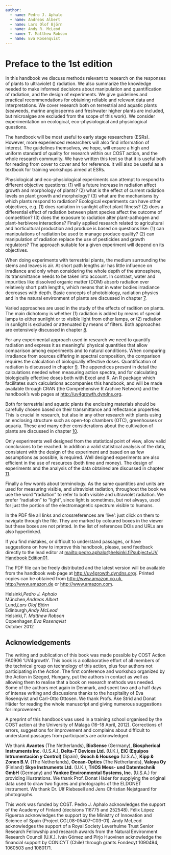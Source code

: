 ```yaml
---
author: 
  - name: Pedro J. Aphalo
  - name: Andreas Albert
  - name: Lars Olof Björn
  - name: Andy R. McLeod
  - name: T. Matthew Robson
  - name: Eva Rosenqvist
---
```


# Preface to the 1st edition {.unnumbered}

In this handbook we discuss methods relevant to research on the
responses of plants to ultraviolet () radiation. We also summarize the
knowledge needed to make informed decisions about manipulation and
quantification of radiation, and the design of experiments. We give
guidelines and practical recommendations for obtaining reliable and
relevant data and interpretations. We cover research both on terrestrial
and aquatic plants (seaweeds, marine angiosperms and freshwater higher
plants are included, but microalgae are excluded from the scope of this
work). We consider experimentation on ecological, eco-physiological and
physiological questions.

The handbook will be most useful to early stage researchers (ESRs).
However, more experienced researchers will also find information of
interest. The guidelines themselves, we hope, will ensure a high and
uniform standard of quality for research within our COST action, and the
whole research community. We have written this text so that it is useful
both for reading from cover to cover and for reference. It will also be
useful as a textbook for training workshops aimed at ESRs.

Physiological and eco-physiological experiments can attempt to respond
to different objective questions: (1) will a future increase in
radiation affect growth and morphology of plants? (2) what is the effect
of current radiation levels on plant growth and morphology? (3) what are
the mechanisms by which plants respond to radiation? Ecological
experiments can have other objectives, e.g. (1) does radiation in
sunlight affect plant fitness? (2) does a differential effect of
radiation between plant species affect the outcome of competition? (3)
does the exposure to radiation alter plant-pathogen and plant-herbivore
interactions? Finally applied research related to agricultural and
horticultural production and produce is based on questions like: (1) can
manipulations of radiation be used to manage produce quality? (2) can
manipulation of radiation replace the use of pesticides and growth
regulators? The approach suitable for a given experiment will depend on
its objectives.

When doing experiments with terrestrial plants, the medium surrounding
the stems and leaves is air. At short path lengths air has little
influence on irradiance and only when considering the whole depth of the
atmosphere, its transmittance needs to be taken into account. In
contrast, water and impurities like dissolved organic matter (DOM)
absorb radiation over relatively short path lengths, which means that in
water bodies irradiance decreases with depth. Basic concepts of
photobiology, radiation physics and in the natural environment of plants
are discussed in chapter [7](#chap:introduction){reference-type="ref"
reference="chap:introduction"}.

Varied approaches are used in the study of the effects of radition on
plants. The main dichotomy is whether (1) radiation is added by means of
special lamps to either sunlight or to visible light from other lamps,
or (2) radiation in sunlight is excluded or attenuated by means of
filters. Both approaches are extensively discussed in chapter
[8](#chap:manipulating){reference-type="ref"
reference="chap:manipulating"}.

For any experimental approach used in research we need to quantify
radiation and express it as meaningful physical quantities that allow
comparison among experiments and to natural conditions. When comparing
irradiance from sources differing in spectral composition, the
comparison requires the calculation of biologically effective doses.
Quantification of radiation is discussed in chapter
[9](#chap:quantifying){reference-type="ref"
reference="chap:quantifying"}. The appendices present in detail the
calculations needed when measuring action spectra, and for calculating
biologically effective doses both with Excel and R. An R package which
facilitates such calculations accompanies this handbook, and will be
made available through CRAN (the Comprehensive R Archive Network) and
the handbook's web pages at <http://uv4growth.dyndns.org>.

Both for terrestrial and aquatic plants the enclosing materials should
be carefully chosen based on their transmittance and reflectance
properties. This is crucial in research, but also in any other research
with plants using an enclosing structure such as open-top chambers
(OTC), greenhouses or aquaria. These and many other considerations about
the cultivation of plants are discussed in chapter
[10](#chap:growing:conditions){reference-type="ref"
reference="chap:growing:conditions"}.

Only experiments well designed from the statistical point of view, allow
valid conclusions to be reached. In addition a valid statistical
analysis of the data, consistent with the design of the experiment and
based on as few assumptions as possible, is required. Well designed
experiments are also efficient in the use of resources (both time and
money). The design of experiments and the analysis of the data obtained
are discussed in chapter [11](#chap:statistics){reference-type="ref"
reference="chap:statistics"}.

Finally a few words about terminology. As the same quantities and units
are used for measuring visible, and ultraviolet radiation, throughout
the book we use the word "radiation" to refer to both visible and
ultraviolet radiation. We prefer "radiation" to "light", since light is
sometimes, but not always, used for just the portion of the
electromagnetic spectrum visible to humans.

In the PDF file all links and crossreferences are 'live': just click on
them to navigate through the file. They are marked by coloured boxes in
the viewer but these boxes are not printed. In the list of references
DOIs and URLs are also hyperlinked.

If you find mistakes, or difficult to understand passages, or have
suggestions on how to improve this handbook, please, send feedback
directly to the lead editor at
[mailto:pedro.aphalo@helsinki.fi?subject=UV Handbook Edition01](mailto:pedro.aphalo@helsinki.fi?subject=UV Handbook Edition01){.uri}.

The PDF file can be freely distributed and the latest version will be
available from the handbook web page at <http://uv4growth.dyndns.org/>.
Printed copies can be obtained from <http://www.amazon.co.uk>,
<http://www.amazon.de> or <http://www.amazon.com>.

::: flushright
Helsinki,*Pedro J. Aphalo*\
München,*Andreas Albert*\
Lund,*Lars Olof Björn*\
Edinburgh,*Andy McLeod*\
Helsinki,*T. Matthew Robson*\
Copenhagen,*Eva Rosenqvist*\
October 2012
:::

## Acknowledgements {.unnumbered}

The writing and publication of this book was made possible by COST
Action FA0906 'UV4growth'. This book is a collaborative effort of all
members of the technical group on technology of this action, plus four
authors not participating in the Action. The first conference and
workshop organized by the Action in Szeged, Hungary, put the authors in
contact as well as allowing them to realise that a book on research
methods was needed. Some of the authors met again in Denmark, and spent
two and a half days of intense writing and discussions thanks to the
hospitality of Eva Rosenqvist and Carl-Otto Ottosen. We thank Profs. Åke
Strid and Donat Häder for reading the whole manuscript and giving
numerous suggestions for improvement.

A preprint of this handbook was used in a training school organised by
the COST action at the University of Málaga (16--18 April, 2012).
Corrections of errors, suggestions for improvement and complains about
difficult to understand passages from participants are acknowledged.

We thank **Avantes** (The Netherlands), **BioSense** (Germany),
**Biospherical Instruments Inc.** (U.S.A.), **Delta-T Devices Ltd.**
(U.K.), **EIC (Equipos Intrumentación y Control)** (Spain), **Gooch &
Housego** (U.S.A.), **Kipp & Zonen B.V.** (The Netherlands),
**Ocean-Optics** (The Netherlands), **Valoya Oy** (Finland) **Skye
Instruments Ltd.** (U.K.), **TriOS Mess- und Datentechnik GmbH**
(Germany) and **Yankee Environmental Systems, Inc.** (U.S.A.) for
providing illustrations. We thank Prof. Donat Häder for supplying the
original data used to draw two figures and photographs of the ELDONET
instrument. We thank Dr. Ulf Riebesell and Jens Christian Nejstgaard for
photographs.

This work was funded by COST. Pedro J. Aphalo acknowledges the support
of the Academy of Finland (decisions 116775 and 252548). Félix López
Figueroa acknowledges the support by the Ministry of Innovation and
Science of Spain (Project CGL08-05407-C03-01). Andy McLeod acknowledges
the support of a Royal Society Leverhulme Trust Senior Research
Fellowship and research awards from the Natural Environment Research
Council (U.K.). Iván Gómez and Pirjo Huovinen acknowledge the financial
support by CONICYT (Chile) through grants Fondecyt 1090494, 1060503 and
1080171.


